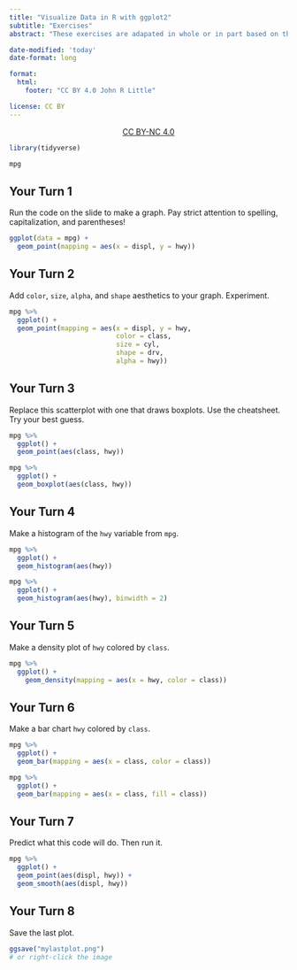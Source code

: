 ```yaml
---
title: "Visualize Data in R with ggplot2"
subtitle: "Exercises"
abstract: "These exercises are adapated in whole or in part based on the <i>Master the Tidyverse</i> work by Garrett Grolemund at RStudio.  \nCC BY Garrett Grolemund, RStudio ; BY-NC John Little"

date-modified: 'today'
date-format: long

format: 
  html:
    footer: "CC BY 4.0 John R Little"

license: CC BY    
---
```


<center>[CC BY-NC 4.0](https://creativecommons.org/licenses/by-nc/4.0/)</center>

```r
library(tidyverse)
```

```r
mpg
```

## Your Turn 1

Run the code on the slide to make a graph. Pay strict attention to spelling, capitalization, and parentheses!

```r
ggplot(data = mpg) +
  geom_point(mapping = aes(x = displ, y = hwy))
```

## Your Turn 2

Add `color`, `size`, `alpha`, and `shape` aesthetics to your graph. Experiment.

```r
mpg %>% 
  ggplot() +
  geom_point(mapping = aes(x = displ, y = hwy,
                           color = class,
                           size = cyl,
                           shape = drv,
                           alpha = hwy))
```

## Your Turn 3

Replace this scatterplot with one that draws boxplots. Use the cheatsheet. Try your best guess.

```r
mpg %>% 
  ggplot() + 
  geom_point(aes(class, hwy))

mpg %>% 
  ggplot() + 
  geom_boxplot(aes(class, hwy))
```

## Your Turn 4

Make a histogram of the `hwy` variable from `mpg`.

```r
mpg %>% 
  ggplot() +
  geom_histogram(aes(hwy))
```

```r
mpg %>% 
  ggplot() +
  geom_histogram(aes(hwy), binwidth = 2)
```

## Your Turn 5

Make a density plot of `hwy` colored by `class`.

```r
mpg %>% 
  ggplot() +
    geom_density(mapping = aes(x = hwy, color = class))
```

## Your Turn 6

Make a bar chart `hwy` colored by `class`.

```r
mpg %>% 
  ggplot() +
  geom_bar(mapping = aes(x = class, color = class))
```

```r
mpg %>% 
  ggplot() +
  geom_bar(mapping = aes(x = class, fill = class))
```

## Your Turn 7

Predict what this code will do. Then run it.

```r
mpg %>% 
  ggplot() + 
  geom_point(aes(displ, hwy)) +
  geom_smooth(aes(displ, hwy))
```

## Your Turn 8

Save the last plot.

``` r
ggsave("mylastplot.png")
# or right-click the image
```
